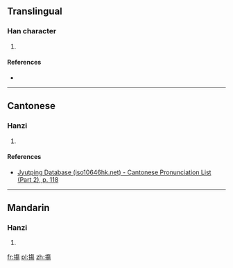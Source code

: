 ==Translingual==

===Han character===
{{Han char|rn=64|rad=手|as=11|sn=14|four=58027|canj=QOAH|ids=⿰扌傷}}

# {{defn|Han|sort=手11}}

====References====
* {{Han ref|kx=0450.210|dkj=12607|dj=0801.050|hdz=31947.060|uh=6465|ud=25701|bh=E1F2|bd=57842}}

----

==Cantonese==

===Hanzi===
{{yue-hanzi|jyut=[[tong3]]|y=tong3}}

# {{defn|lang=yue|sort=手11}}

====References====
* [http://www.iso10646hk.net/jp/document/download.jsp Jyutping Database (iso10646hk.net) - Cantonese Pronunciation List (Part 2), p. 118]

----

==Mandarin==

===Hanzi===
{{cmn-hanzi|pin=[[tàng]] ([[tang4]])|wg=t'ang<sup>4</sup>}}

# {{defn|lang=cmn|sort=手11}}

[[fr:摥]]
[[pl:摥]]
[[zh:摥]]